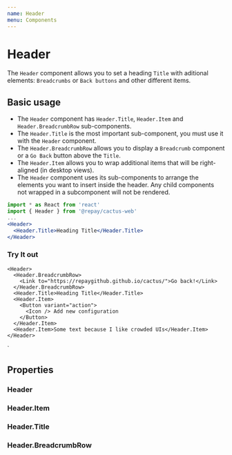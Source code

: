 ```yaml
---
name: Header
menu: Components
---
```



# Header

The `Header` component allows you to set a heading `Title` with aditional elements: `Breadcrumbs` or `Back buttons` and other different items.

## Basic usage

- The `Header` component has `Header.Title`, `Header.Item` and `Header.BreadcrumbRow` sub-components.
- The `Header.Title` is the most important sub-component, you must use it with the `Header` component.
- The `Header.BreadcrumbRow` allows you to display a `Breadcrumb` component or a `Go Back` button above the `Title`.
- The `Header.Item` allows you to wrap additional items that will be right-aligned (in desktop views).
- The `Header` component uses its sub-components to arrange the elements you want to insert inside the header. Any child components not wrapped in a subcomponent will not be rendered.

```jsx
import * as React from 'react'
import { Header } from '@repay/cactus-web'
...
<Header>
  <Header.Title>Heading Title</Header.Title>
</Header>
```

### Try It out

    <Header>
      <Header.BreadcrumbRow>
        <Link to="https://repaygithub.github.io/cactus/">Go back!</Link>
      </Header.BreadcrumbRow>
      <Header.Title>Heading Title</Header.Title>
      <Header.Item>
        <Button variant="action">
          <Icon /> Add new configuration
        </Button>
      </Header.Item>
      <Header.Item>Some text because I like crowded UIs</Header.Item>
    </Header>
`

## Properties

### Header

<PropsTable of={Header} />

### Header.Item

<PropsTable of={Header} staticProp="Header.Item" />

### Header.Title

<PropsTable of={Header} staticProp="Header.Title" />

### Header.BreadcrumbRow

<PropsTable of={Header} staticProp="Header.BreadcrumbRow" />
